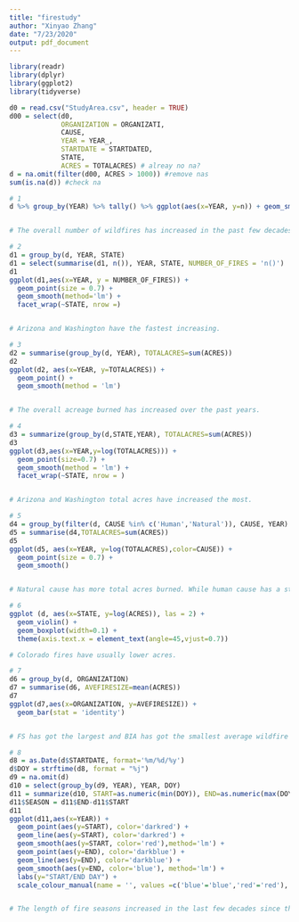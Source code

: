 ```yaml
---
title: "firestudy"
author: "Xinyao Zhang"
date: "7/23/2020"
output: pdf_document
---
```


```r
library(readr)
library(dplyr)
library(ggplot2)
library(tidyverse)

d0 = read.csv("StudyArea.csv", header = TRUE)
d00 = select(d0, 
             ORGANIZATION = ORGANIZATI, 
             CAUSE, 
             YEAR = YEAR_, 
             STARTDATE = STARTDATED, 
             STATE, 
             ACRES = TOTALACRES) # alreay no na?
d = na.omit(filter(d00, ACRES > 1000)) #remove nas
sum(is.na(d)) #check na
```

```r
# 1
d %>% group_by(YEAR) %>% tally() %>% ggplot(aes(x=YEAR, y=n)) + geom_smooth(method='lm') + geom_point()


# The overall number of wildfires has increased in the past few decades.


```
```r
# 2
d1 = group_by(d, YEAR, STATE)
d1 = select(summarise(d1, n()), YEAR, STATE, NUMBER_OF_FIRES = 'n()')
d1
ggplot(d1,aes(x=YEAR, y = NUMBER_OF_FIRES)) +
  geom_point(size = 0.7) +
  geom_smooth(method='lm') +
  facet_wrap(~STATE, nrow =)


# Arizona and Washington have the fastest increasing.


```
```r
# 3
d2 = summarise(group_by(d, YEAR), TOTALACRES=sum(ACRES))
d2
ggplot(d2, aes(x=YEAR, y=TOTALACRES)) +
  geom_point() +
  geom_smooth(method = 'lm')


# The overall acreage burned has increased over the past years.


```
```r
# 4
d3 = summarize(group_by(d,STATE,YEAR), TOTALACRES=sum(ACRES))
d3
ggplot(d3,aes(x=YEAR,y=log(TOTALACRES))) +
  geom_point(size=0.7) +
  geom_smooth(method = 'lm') +
  facet_wrap(~STATE, nrow = )


# Arizona and Washington total acres have increased the most.


```
```r
# 5
d4 = group_by(filter(d, CAUSE %in% c('Human','Natural')), CAUSE, YEAR)
d5 = summarise(d4,TOTALACRES=sum(ACRES))
d5
ggplot(d5, aes(x=YEAR, y=log(TOTALACRES),color=CAUSE)) +
  geom_point(size = 0.7) +
  geom_smooth() 


# Natural cause has more total acres burned. While human cause has a steadier growth.


```
```r
# 6
ggplot (d, aes(x=STATE, y=log(ACRES)), las = 2) +
  geom_violin() +
  geom_boxplot(width=0.1) +
  theme(axis.text.x = element_text(angle=45,vjust=0.7))

# Colorado fires have usually lower acres.

```
```r
# 7
d6 = group_by(d, ORGANIZATION)
d7 = summarise(d6, AVEFIRESIZE=mean(ACRES))
d7
ggplot(d7,aes(x=ORGANIZATION, y=AVEFIRESIZE)) +
  geom_bar(stat = 'identity')


# FS has got the largest and BIA has got the smallest average wildfire size.


```
```r
# 8
d8 = as.Date(d$STARTDATE, format='%m/%d/%y')
d$DOY = strftime(d8, format = "%j")
d9 = na.omit(d)
d10 = select(group_by(d9, YEAR), YEAR, DOY)
d11 = summarize(d10, START=as.numeric(min(DOY)), END=as.numeric(max(DOY)))
d11$SEASON = d11$END-d11$START
d11
ggplot(d11,aes(x=YEAR)) +
  geom_point(aes(y=START), color='darkred') +
  geom_line(aes(y=START), color='darkred') +
  geom_smooth(aes(y=START, color='red'),method='lm') +
  geom_point(aes(y=END), color='darkblue') +
  geom_line(aes(y=END), color='darkblue') +
  geom_smooth(aes(y=END, color='blue'), method='lm') +
  labs(y="START/END DAY") +
  scale_colour_manual(name = '', values =c('blue'='blue','red'='red'), labels = c('END DATE','START DATE'))


# The length of fire seasons increased in the last few decades since the gap between the smoothing lines indeed increased.


```

